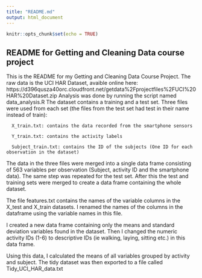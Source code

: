 ```yaml
---
title: "README.md"
output: html_document
---
```


```r
knitr::opts_chunk$set(echo = TRUE)
```

## README for Getting and Cleaning Data course project

This is the README for my Getting and Cleaning Data Course Project. 
The raw data is the UCI HAR Dataset, avaible online here: 
  https://d396qusza40orc.cloudfront.net/getdata%2Fprojectfiles%2FUCI%20HAR%20Dataset.zip
  Analysis was done by running the script named data_analysis.R
The dataset contains a training and a test set. Three files were used from each set (the files from the test set had test in their name instead of train):  
      
      X_train.txt: contains the data recorded from the smartphone sensors
      
      Y_train.txt: contains the activity labels
      
      Subject_train.txt: contains the ID of the subjects (One ID for each observation in the dataset)

The data in the three files were merged into a single data frame consisting of 563 variables per observation (Subject, activity ID and the smartphone data). The same step was repeated for the test set. After this the test and training sets were merged to create a data frame containing the whole dataset.

The file features.txt contains the names of the variable columns in the X_test and X_train datasets. I renamed the names of the columns in the dataframe using the variable names in this file.

I created a new data frame containing only the means and standard deviation variables found in the dataset. Then I changed the numeric activity IDs (1-6) to descriptive IDs (ie walking, laying, sitting etc.) in this data frame.

Using this data, I calculated the means of all variables grouped by activity and subject. The tidy dataset was then exported to a file called Tidy_UCI_HAR_data.txt